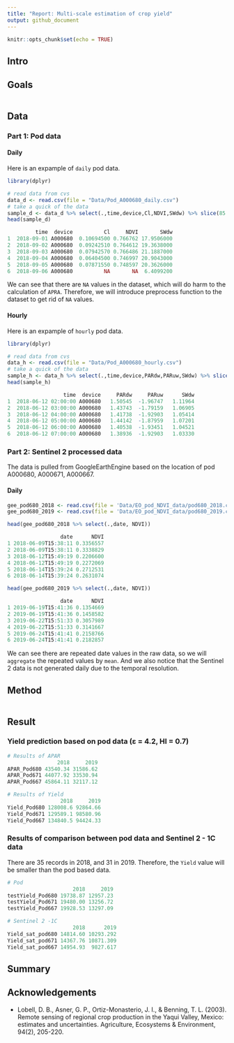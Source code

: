 ```yaml
---
title: "Report: Multi-scale estimation of crop yield"
output: github_document
---
```


```r
knitr::opts_chunk$set(echo = TRUE)
```

## Intro



## Goals



```r

```

## Data

### Part 1: Pod data

#### Daily
Here is an expample of `daily` pod data.
```r
library(dplyr)

# read data from cvs
data_d <- read.csv(file = "Data/Pod_A000680_daily.csv")
# take a quick of the data 
sample_d <- data_d %>% select(.,time,device,Cl,NDVI,SWdw) %>% slice(85:95)
head(sample_d)

         time  device          Cl     NDVI       SWdw
1  2018-09-01 A000680  0.10694500 0.766762 17.9506000
2  2018-09-02 A000680  0.09242510 0.764612 19.3638000
3  2018-09-03 A000680  0.07942570 0.766486 21.1887000
4  2018-09-04 A000680  0.06404500 0.746997 20.9043000
5  2018-09-05 A000680  0.07871550 0.748597 20.3626000
6  2018-09-06 A000680          NA       NA  6.4099200
```
We can see that there are `NA` values in the dataset, which will do harm to the calculation of `APRA`. Therefore, we will introduce preprocess function to the dataset to get rid of `NA` values.

#### Hourly
Here is an expample of `hourly` pod data.
```r
library(dplyr)

# read data from cvs
data_h <- read.csv(file = "Data/Pod_A000680_hourly.csv")
# take a quick of the data 
sample_h <- data_h %>% select(.,time,device,PARdw,PARuw,SWdw) %>% slice(85:95)
head(sample_h)

                  time  device     PARdw     PARuw      SWdw
1  2018-06-12 02:00:00 A000680   1.50545  -1.96747   1.11964
2  2018-06-12 03:00:00 A000680   1.43743  -1.79159   1.06905
3  2018-06-12 04:00:00 A000680   1.41738  -1.92903   1.05414
4  2018-06-12 05:00:00 A000680   1.44142  -1.87959   1.07201
5  2018-06-12 06:00:00 A000680   1.40538  -1.93451   1.04521
6  2018-06-12 07:00:00 A000680   1.38936  -1.92903   1.03330
```

### Part 2: Sentinel 2 processed data

The data is pulled from GoogleEarthEngine based on the location of pod A000680, A000671, A000667.

#### Daily
```r

gee_pod680_2018 <- read.csv(file = 'Data/EO_pod_NDVI_data/pod680_2018.csv')
gee_pod680_2019 <- read.csv(file = 'Data/EO_pod_NDVI_data/pod680_2019.csv')

head(gee_pod680_2018 %>% select(.,date, NDVI))

                 date      NDVI
1 2018-06-09T15:38:11 0.3356557
2 2018-06-09T15:38:11 0.3338829
3 2018-06-12T15:49:19 0.2206600
4 2018-06-12T15:49:19 0.2272069
5 2018-06-14T15:39:24 0.2712531
6 2018-06-14T15:39:24 0.2631074

head(gee_pod680_2019 %>% select(.,date, NDVI))

                 date      NDVI
1 2019-06-19T15:41:36 0.1354669
2 2019-06-19T15:41:36 0.1458582
3 2019-06-22T15:51:33 0.3057989
4 2019-06-22T15:51:33 0.3141667
5 2019-06-24T15:41:41 0.2158766
6 2019-06-24T15:41:41 0.2182857

```
We can see there are repeated date values in the raw data, so we will `aggregate` the repeated values by `mean`. And we also notice that the Sentinel 2 data is not generated daily due to the temporal resolution.


## Method


```r

```

## Result

### Yield prediction based on pod data (ε = 4.2, HI = 0.7)
```r
# Results of APAR
                2018     2019
APAR_Pod680 43540.34 31586.62
APAR_Pod671 44077.92 33530.94
APAR_Pod667 45864.11 32117.12

# Results of Yield 
                 2018     2019
Yield_Pod680 128008.6 92864.66
Yield_Pod671 129589.1 98580.96
Yield_Pod667 134840.5 94424.33
```

### Results of comparison between pod data and  Sentinel 2 - 1C data
There are 35 records in 2018, and 31 in 2019. Therefore, the `Yield` value will be smaller than the pod based data.

```r
# Pod
                     2018     2019
testYield_Pod680 19738.87 12957.23
testYield_Pod671 19480.00 13256.72
testYield_Pod667 19928.53 13297.09

# Sentinel 2 -1C
                     2018      2019
Yield_sat_pod680 14814.60 10293.292
Yield_sat_pod671 14367.76 10871.309
Yield_sat_pod667 14954.93  9827.617
```

## Summary

## Acknowledgements

- Lobell, D. B., Asner, G. P., Ortiz-Monasterio, J. I., & Benning, T. L. (2003). Remote sensing of regional crop production in the Yaqui Valley, Mexico: estimates and uncertainties. Agriculture, Ecosystems & Environment, 94(2), 205-220.


















